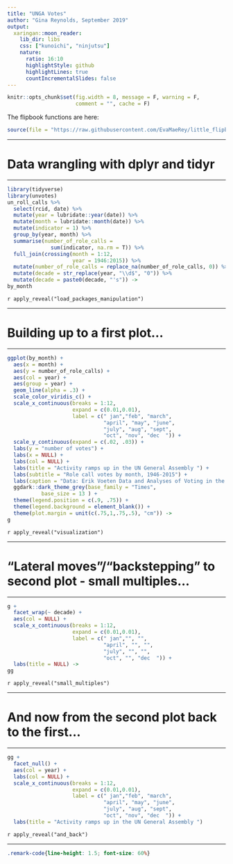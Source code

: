 ```yaml
---
title: "UNGA Votes"
author: "Gina Reynolds, September 2019"
output:
  xaringan::moon_reader:
    lib_dir: libs
    css: ["kunoichi", "ninjutsu"]
    nature:
      ratio: 16:10
      highlightStyle: github
      highlightLines: true
      countIncrementalSlides: false
---
```



```r
knitr::opts_chunk$set(fig.width = 8, message = F, warning = F, 
                      comment = "", cache = F)
```

The flipbook functions are here:

```r
source(file = "https://raw.githubusercontent.com/EvaMaeRey/little_flipbooks_library/master/xaringan_reveal_parentheses_balanced.R")
```


---

# Data wrangling with dplyr and tidyr

---

```r
library(tidyverse)
library(unvotes)
un_roll_calls %>% 
  select(rcid, date) %>% 
  mutate(year = lubridate::year(date)) %>% 
  mutate(month = lubridate::month(date)) %>% 
  mutate(indicator = 1) %>% 
  group_by(year, month) %>% 
  summarise(number_of_role_calls = 
              sum(indicator, na.rm = T)) %>% 
  full_join(crossing(month = 1:12, 
                     year = 1946:2015)) %>%
  mutate(number_of_role_calls = replace_na(number_of_role_calls, 0)) %>% 
  mutate(decade = str_replace(year, "\\d$", "0")) %>% 
  mutate(decade = paste0(decade, "'s")) ->
by_month
```

`r apply_reveal("load_packages_manipulation")`

---

# Building up to a first plot...

---

```r
ggplot(by_month) +
  aes(x = month) +
  aes(y = number_of_role_calls) +
  aes(col = year) +
  aes(group = year) +
  geom_line(alpha = .3) +
  scale_color_viridis_c() +
  scale_x_continuous(breaks = 1:12, 
                     expand = c(0.01,0.01),
                     label = c(" jan","feb", "march", 
                               "april", "may", "june", 
                               "july", "aug", "sept", 
                               "oct", "nov", "dec  ")) +
  scale_y_continuous(expand = c(.02, .03)) +
  labs(y = "number of votes") +
  labs(x = NULL) +
  labs(col = NULL) +
  labs(title = "Activity ramps up in the UN General Assembly ") +
  labs(subtitle = "Role call votes by month, 1946-2015") +
  labs(caption = "Data: Erik Voeten Data and Analyses of Voting in the UN General Assembly via un_votes package in R\nViz: @evamaerey w ggplot2") +
  ggdark::dark_theme_grey(base_family = "Times", 
           base_size = 13 ) +
  theme(legend.position = c(.9, .75)) +
  theme(legend.background = element_blank()) +
  theme(plot.margin = unit(c(.75,1,.75,.5), "cm")) ->
g
```


`r apply_reveal("visualization")`


---

# "Lateral moves"/"backstepping" to second plot - small multiples...

---

```r
g +
  facet_wrap(~ decade) + 
  aes(col = NULL) +
  scale_x_continuous(breaks = 1:12, 
                     expand = c(0.01,0.01),
                     label = c(" jan","", "", 
                               "april", "", "", 
                               "july", "", "", 
                               "oct", "", "dec  ")) +
  labs(title = NULL) ->
gg
```

`r apply_reveal("small_multiples")`

---

# And now from the second plot back to the first...

---

```r
gg +
  facet_null() + 
  aes(col = year) +
  labs(col = NULL) +
  scale_x_continuous(breaks = 1:12, 
                     expand = c(0.01,0.01),
                     label = c(" jan","feb", "march", 
                               "april", "may", "june", 
                               "july", "aug", "sept", 
                               "oct", "nov", "dec  ")) +
  labs(title = "Activity ramps up in the UN General Assembly ") 
```

`r apply_reveal("and_back")`

---





```css
.remark-code{line-height: 1.5; font-size: 60%}
```


